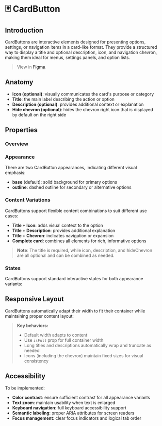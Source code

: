 
<Meta title="Components/CardButton/Docs" of={CardButtonStories} />

# 🃏 CardButton

## Introduction

CardButtons are interactive elements designed for presenting options, settings, or navigation items in a card-like format. They provide a structured way to display a title and optional description, icon, and navigation chevron, making them ideal for menus, settings panels, and option lists.

> View in [Figma](https://www.figma.com/design/JxaLVMTWirCpU0rsbZ30k7/2.-Components-Library?node-id=89-525&m=dev).

## Anatomy

<Canvas of={CardButtonStories.FullFeatures} />

- **Icon (optional)**: visually communicates the card's purpose or category
- **Title**: the main label describing the action or option
- **Description (optional)**: provides additional context or explanation
- **Hide chevron (optional)**: hides the chevron right icon that is displayed by default on the right side

## Properties

### Overview

<Canvas of={CardButtonStories.Base} />
<Controls of={CardButtonStories.Base} />

### Appearance

There are two CardButton appearances, indicating different visual emphasis:

- **base** (default): solid background for primary options
- **outline**: dashed outline for secondary or alternative options

<Canvas of={CardButtonStories.AppearanceShowcase} />

### Content Variations

CardButtons support flexible content combinations to suit different use cases:

- **Title + Icon**: adds visual context to the option
- **Title + Description**: provides additional explanation
- **Title + Chevron**: indicates navigation or expansion
- **Complete card**: combines all elements for rich, informative options

<Canvas of={CardButtonStories.ContentVariations} />

> **Note**: The title is required, while icon, description, and hideChevron are all optional and can be combined as needed.

### States

CardButtons support standard interactive states for both appearance variants:

<Canvas of={CardButtonStories.StatesShowcase} />

## Responsive Layout

CardButtons automatically adapt their width to fit their container while maintaining proper content layout:

<Canvas of={CardButtonStories.ResponsiveLayout} />

> **Key behaviors:**
>
> - Default width adapts to content
> - Use `isFull` prop for full container width
> - Long titles and descriptions automatically wrap and truncate as needed
> - Icons (including the chevron) maintain fixed sizes for visual consistency

## Accessibility

To be implemented:

- **Color contrast**: ensure sufficient contrast for all appearance variants
- **Text zoom**: maintain usability when text is enlarged
- **Keyboard navigation**: full keyboard accessibility support
- **Semantic labeling**: proper ARIA attributes for screen readers
- **Focus management**: clear focus indicators and logical tab order

